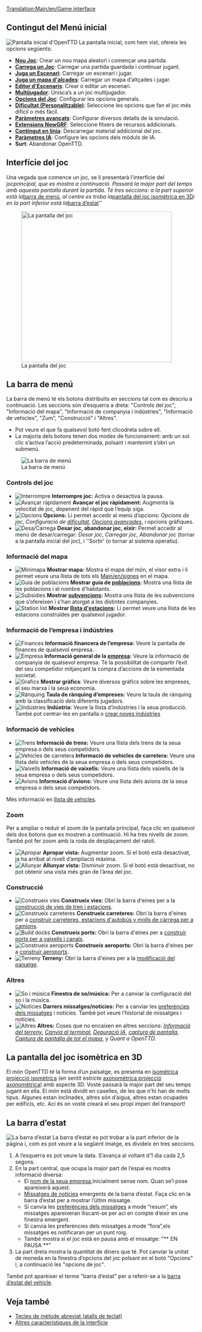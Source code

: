 [[Translation:Main/en/Game interface]]{{ca/Taula de contingut}}
==Contingut del Menú inicial==
[[File:ca/Intro screen.png|frame|center|Pantalla inicial d'OpenTTD]]
La pantalla inicial, com hem vist, ofereix les opcions següents:
* '''[[Main/ca/Nou Joc|Nou Joc]]''': Crear un nou mapa aleatori i començar una partida.
* '''[[Main/ca/Partides guardades|Carrega un Joc]]''': Carregar una partida guardada i continuar jugant.
* '''[[Main/ca/Escenari|Juga un Escenari]]''': Carregar un escenari i jugar.
* '''[[Main/ca/Mapa d'alçades|Juga un mapa d'alçades]]''': Carregar un mapa d’altçades i jugar.
* '''[[Main/ca/Editor d'escenaris|Editor d'Escenaris]]''': Crear o editar un escenari.
* '''[[Main/ca/Multijugador|Multijugador]]''': Unisca’s a un joc multijugador.
* '''[[Main/ca/Finestra Opcions del Joc|Opcions del Joc]]''': Configurar les opcions generals.
* '''[[Main/ca/Dificultat|Dificultat (Personalitzable)]]''': Seleccione les opcions que fan el joc més difícil o més fàcil.
* '''[[Main/ca/Paràmetres avançats|Paràmetres avançats]]''': Configurar diversos detalls de la simulació.
* '''[[Main/ca/Extensions NewGRF|Extensions NewGRF]]''': Seleccione fitxers de recursos addicionals.
* '''[[Main/ca/Contingut en línia|Contingut en línia]]''': Descarregar material addicional del joc.
* '''[[Main/ca/Paràmetres IA|Paràmetres IA]]''': Configure les opcions dels mòduls de IA.
* '''Surt''': Abandonar OpenTTD.

==Interfície del joc==
Una vegada que comence un joc, se li presentarà l'interfície del joc'' principal, que es mostra a continuació. Passarà la major part del temps amb aquesta pantalla durant la partida. Té tres seccions: a la part superior està la ''[[Main/en/#La barra de menú|barra de menú]]'', al centre es troba la ''[[Main/en/#La pantalla del joc isomètrica en 3D|pantalla del joc isomètrica en 3D]]'' i en la part inferior està la ''[[Main/en/#La barra d'estat|barra d’estat]]''

[[File:ca/Interface.png|thumb|none|400px|La pantalla del joc]]

==La barra de menú==
La barra de menú té els botons distribuïts en seccions tal com es descriu a continuació. Les seccions són d’esquerra a dreta: "Controls del joc", "Informació del mapa", "Informació de companyia i indústries", "Informació de vehicles", "Zum", "Construcció" i "Altres".
* Pot veure el que fa qualsevol botó fent clicodreta sobre ell.
* La majoria dels botons tenen dos modes de funcionament: amb un sol clic s’activa l’acció predeterminada, polsant i mantenint s’obri un submenú.
[[File:en/Menu bar.png|none|frame|La barra de menú]]

===Controls del joc===
*[[File:en/Pause button.png|Interrompre]] '''Interrompre joc:''' Activa o desactiva la pausa.
*[[File:en/Fast Forward button.png|Avançar ràpidament]] '''Avançar el joc ràpidament:''' Augmenta la velocitat de joc, depenent del ràpid que l’equip siga.
*[[File:en/Options button.png|Opcions]] '''Opcions:''' Li permet accedir al menú d’opcions: ''Opcions de joc'', ''Configuració de [[Main/ca/Dificultat|dificultat]]'', ''[[Main/ca/Opcions avançades|Opcions avançades]]'', i opcions gràfiques.
*[[File:en/Save Load button.png|Desa/Carrega]] '''Desar joc, abandonar joc, eixir:''' Permet accedir al menú de desar/carregar: ''Desar joc'', ''Carregar joc'', ''Abandonar joc'' (tornar a la pantalla inicial del joc), i ''Sortir' (o tornar al sistema operatiu).

===Informació del mapa===
*[[File:en/Minimap button.png|Minimapa]] '''Mostrar mapa:''' Mostra el mapa del món, el visor extra i li permet veure una llista de tots els [[Main/en/signes]] en el mapa.
*[[File:en/Town directory button.png|Guia de poblacions]] '''Mostrar guia de [[Main/ca/Població|poblacions]]:''' Mostra una llista de les poblacions i el nombre d'habitants.
*[[File:en/Subsidies button.png|Subsidies]] '''Mostrar [[Main/ca/Subvencions|subvencions]]:''' Mostra una llista de les subvencions que s’ofereixen i s’han atorgat a les distintes companyies.
*[[File:en/Station list button.png|Station list]] '''Mostrar [[Main/ca/Llista d’estacions|llista d'estacions]]:''' Li permet veure una llista de les estacions construïdes per qualsevol jugador.

===Informació de l’empresa i indústries===
*[[File:en/Finances screen button.png|Finances]] '''Informació financera de l’empresa:''' Veure la pantalla de finances de qualsevol empresa.
*[[File:en/Company information button.png|Empresa]] '''Informació general de la [[Main/es/Empresa|empresa]]:''' Veure la informació de companyia de qualsevol empresa. Té la possibilitat de compartir l’èxit del seu competidor mitjançant la compra d’accions de la esmentada societat.
*[[File:en/Graphs button.png|Grafics]] '''Mostrar gràfics''': Veure diversos gràfics sobre les empreses, el seu marxa i la seua economia.
*[[File:en/Company league table button.png|Rànquing]] '''Taula de rànquing d’empreses:''' Veure la taula de rànquing amb la classificació dels diferents jugadors.
*[[File:en/Industry button.png|Indústries]] '''Indústria:''' Veure la llista d’indústries i la seua producció. També pot centrar-les en pantalla o [[Main/en/Industries/Ca#Crear noves indústries|crear noves indústries]]

===Informació de vehicles===
*[[File:en/Train Information button.png|Trens]] '''Informació de trens:''' Veure una llista dels trens de la seua empresa o dels seus competidors.
*[[File:en/Road Vehicle Information button.png|Vehicles de carretera]] '''Informació de vehicles de carretera:''' Veure una llista dels vehicles de la seua empresa o dels seus competidors.
*[[File:en/Ship Information button.png|Vaixells]] '''Informació de vaixells:''' Veure una llista dels vaixells de la seua empresa o dels seus competidors.
*[[File:en/Aircraft Information button.png|Avions]] '''Informació d’avions:''' Veure una llista dels avions de la seua empresa o dels seus competidors.

Més informació en [[Main/ca/Llista de vehicles|llista de vehicles]].

===Zoom===
Per a ampliar o reduir el zoom de la pantalla principal, faça clic en qualsevol dels dos botons que es mostren a continuació. Hi ha tres nivells de zoom. També pot fer zoom amb la roda de desplaçament del ratolí.
*[[File:en/Zoom in button.png|Apropar]] '''Apropar vista:''' Augmentar zoom. Si el botó està desactivat, ja ha arribat al nivell d’ampliació màxima.
*[[File:en/Zoom out button.png|Allunyar]] '''Allunyar vista:''' Disminuir zoom. Si el botó està desactivat, no pot obtenir una vista més gran de l’àrea del joc.

===Construcció===
*[[File:en/Railroad build button.png|Construeix vies]] '''Construeix vies:''' Obri la barra d'eines per a la [[Main/ca/Construcció de ferrocarril|construcció de vies de tren i estacions]].
*[[File:en/Road build button.png|Construeix carreteres]] '''Construeix carreteres:''' Obri la barra d'eines per a [[Main/ca/Construir carreteres|construir carreteres, estacions d'autobús y molls de càrrega per a camions]].
*[[File:en/Dock build button.png|Build docks]] '''Construeix ports:''' Obri la barra d'eines per a [[Main/ca/Construir rutes marítimes|construir ports per a vaixells i canals]].
*[[File:en/Airport build button.png|Construeix aeroports]] '''Construeix aeroports:''' Obri la barra d'eines per a [[Main/ca/Construir aeroports|construir aeroports]].
*[[File:en/Landscaping button.png|Terreny]] '''Terreny:''' Obri la barra d'eines per a la [[Main/ca/Paisatge|modificació del paisatge]].

===Altres===
*[[File:en/Sound Music button.png|So i música]] '''Finestra de so/música:''' Per a canviar la configuració del so i la música.
*[[File:en/News button.png|Notícies]] '''Darrers missatges/notícies:''' Per a canviar les [[Main/ca/Preferències dels Missatges|preferències dels missatges]] i notícies. També pot veure l’historial de missatges i notícies.
*[[File:en/Other button.png|Altres]] '''Altres:''' Coses que no encaixen en altres seccions: ''[[Main/ca/Informació del terreny|Informació del terreny]]'', ''[[Main/ca/Terminal|Canvia al terminal]]'', ''[[Main/ca/Depuració IA|Depuració IA]]'', ''[[Main/ca/Captura de pantalla|captura de pantalla]]'', ''[[Main/es/Captura de pantalla de tot el mapa|Captura de pantalla de tot el mapa]]'', y ''Quant a OpenTTD''.

==La pantalla del joc isomètrica en 3D==
El món OpenTTD té la forma d’un paisatge, es presenta en [http://www.wikipedia.org/wiki/ca:projecció isomètrica projecció isomètrica] (en sentit estricte [http://www.wikipedia.org/wiki/ca:projecció axonomètrica projecció axonomètrica]) amb aspecte 3D. Vosté passarà la major part del seu temps jugant en ella. El món està dividit en caselles, de les que n'hi han de molts tipus. Algunes estan inclinades, altres són d’aigua, altres estan ocupades per edificis, etc. Ací és on vosté crearà el seu propi imperi del transport!

==La barra d’estat==
[[File:ca/Status-bar.png|none|frame|La barra d’estat]]
La barra d’estat es pot trobar a la part inferior de la pàgina i, com es pot veure a la següent imatge, es divideix en tres seccions.
#A l’esquerra es pot veure la data. S’avança al voltant d’1 dia cada 2,5 segons.
#En la part central, que ocupa la major part de l’espai es mostra informació diversa:
#*El [[Main/ca/Empresa de transports|nom de la seua empresa]],inicialment sense nom. Quan se’l pose apareixerà aquest.
#*[[Main/ca/Missatges de notícies|Missatges de notícies]] emergents de la barra d’estat. Faça clic en la barra d’estat per a mostrar l’últim missatge.
#*Si canvia les [[Main/ca/Preferències dels Missatges|preferències dels missatges]] a mode “resum”, els missatges apareixeran lliscant-se per ací en compte d’eixir en una finestra emergent.
#*Si canvia les preferències dels missatges a mode “fora”,els missatges es notificaran per un punt roig.
#* També mostra si el joc està en pausa amb el missatge: "** EN PAUSA **"
#La part dreta mostra la quantitat de diners que té. Pot canviar la unitat de moneda en la finestra d’opcions del joc polsant en el botó "Opcions" i, a continuació les "opcions de joc".

També pot aparèixer el terme "barra d’estat" per a referir-se a la [[Main/ca/Barra d’estat|barra d’estat del vehicle]].

==Veja també==
* [[Main/ca/Tecles de mètode abreviat|Tecles de mètode abreviat (atalls de teclat)]]
* [[Main/ca/Altres característiques de la interfície|Altres característiques de la interfície]]